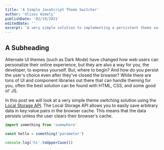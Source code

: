 ```yaml
---
title: 'A Simple JavaScript Theme Switcher'
author: 'Ulises Himely'
publishDate: '02/19/2021'
editedDate: ''
excerpt: 'A very simple solution to implementing a persistent theme switcher in your web app.'
---
```


## A Subheading

Alternate UI themes (such as Dark Mode) have changed how web users can personalize their online experience, but they are also a way for you, the developer, to express yourself. But, where to begin? And how do you persist the user's choice even after they've closed the browser? While there are tons of UI and component libraries out there that can handle theming for you, often the best solution can be found with HTML, CSS, and some good ol' JS.

In this post we will look at a very simple theme switching solution using the [Local Storage API](https://developer.mozilla.org/en-US/docs/Web/API/Window/localStorage). The Local Storage API allows you to easily save arbitrary data in key:value pairs in the browser cache. This means that the data persists unless the user clears their browser's cache.

```js
import something from 'somewhere'

const hello = something('parameter')

console.log('hi'.toUpperCase())
```
